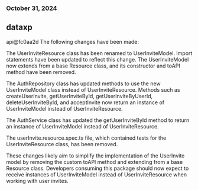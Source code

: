 ### October 31, 2024
## dataxp

api@fc0aa2d
The following changes have been made:

The UserInviteResource class has been renamed to UserInviteModel. Import statements have been updated to reflect this change. The UserInviteModel now extends from a base Resource class, and its constructor and toAPI method have been removed.

The AuthRepository class has updated methods to use the new UserInviteModel class instead of UserInviteResource. Methods such as createUserInvite, getUserInviteById, getUserInviteByUserId, deleteUserInviteById, and acceptInvite now return an instance of UserInviteModel instead of UserInviteResource.

The AuthService class has updated the getUserInviteById method to return an instance of UserInviteModel instead of UserInviteResource.

The userInvite.resource.spec.ts file, which contained tests for the UserInviteResource class, has been removed.

These changes likely aim to simplify the implementation of the UserInvite model by removing the custom toAPI method and extending from a base Resource class. Developers consuming this package should now expect to receive instances of UserInviteModel instead of UserInviteResource when working with user invites.